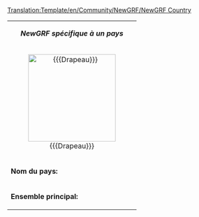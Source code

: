 <noinclude>[[Translation:Template/en/Community/NewGRF/NewGRF Country]]</noinclude>
{| class="infobox bordered" align="right" style="width: 26em; font-size: 90%;" cellpadding="2"
| colspan="2" style="text-align: center;" | '''''NewGRF spécifique à un pays'''''
|-
| colspan="2" style="text-align: center;" | [[File:{{{Drapeau}}}|center|200px|border]]
|- style="vertical-align: top;"
| '''Nom du pays:'''
| {{{nom}}}
|- style="vertical-align: top;"
|'''Ensemble principal:'''
| [http://{{{siteWeb}}} {{{nomEnsemble}}}]
|}